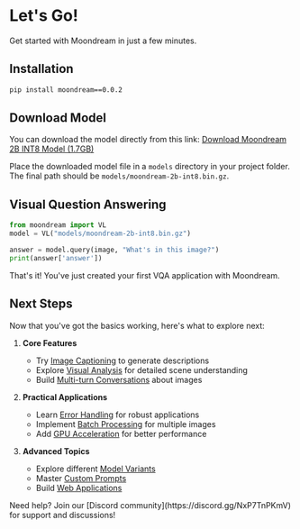 
# Let's Go!

Get started with Moondream in just a few minutes.
## Installation

~~~bash
pip install moondream==0.0.2
~~~

## Download Model

You can download the model directly from this link:
[Download Moondream 2B INT8 Model (1.7GB)](https://huggingface.co/vikhyatk/moondream2/resolve/1cf747d11539ba8827f172e57f2215b5df3306cd/moondream-2b-int8.bin.gz?download=true)

Place the downloaded model file in a `models` directory in your project folder. The final path should be `models/moondream-2b-int8.bin.gz`.

## Visual Question Answering

~~~python
from moondream import VL
model = VL("models/moondream-2b-int8.bin.gz")

answer = model.query(image, "What's in this image?")
print(answer['answer'])
~~~

That's it! You've just created your first VQA application with Moondream.

## Next Steps

Now that you've got the basics working, here's what to explore next:

1. **Core Features**
   - Try [Image Captioning](/moondream-docs/examples/captioning) to generate descriptions
   - Explore [Visual Analysis](/moondream-docs/examples/analysis) for detailed scene understanding
   - Build [Multi-turn Conversations](/moondream-docs/examples/conversations) about images

2. **Practical Applications**
   - Learn [Error Handling](/moondream-docs/advanced/error-handling) for robust applications
   - Implement [Batch Processing](/moondream-docs/advanced/batch-processing) for multiple images
   - Add [GPU Acceleration](/moondream-docs/advanced/gpu-and-transformers) for better performance

3. **Advanced Topics**
   - Explore different [Model Variants](/moondream-docs/advanced/model-variants)
   - Master [Custom Prompts](/moondream-docs/advanced/prompting)
   - Build [Web Applications](/moondream-docs/examples/web-apps)

<Callout>
Need help? Join our [Discord community](https://discord.gg/NxP7TnPKmV) for support and discussions!
</Callout>